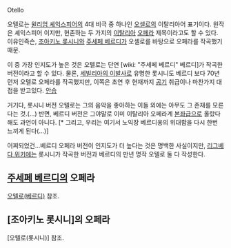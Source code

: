 Otello

오텔로는 [[윌리엄 셰익스피어]]의 4대 비극 중 하나인 [[오셀로]]의 이탈리아어 표기이다. 원작은 셰익스피어 이지만, 현존하는 두 가지의 [[이탈리아]] [[오페라]] 제목이라고도 할 수 있다. 이유인즉슨, [[조아키노 롯시니]]와 [[주세페 베르디]]가 오셀로를 바탕으로 오페라를 작곡했기 때문.

이 중 가장 인지도가 높은 것은 오텔로는 단연 [wiki: "주세페 베르디" 베르디]가 작곡한 버전이라고 할 수 있다. 물론, [[세빌리아의 이발사]]로 유명한 롯시니도 베르디 보다 70년 먼저 오텔로 오페라를 작곡했지만, 이쪽은 초연 후 현재까지 [[공기]] 취급이나 마찬가지 대접을 받고있다. [[안습]]

거기다, 롯시니 버전 오텔로는 그의 음악을 좋아하는 이들 외에는 아무도 그 존재를 모른다는 것.(...)
반면, 베르디 버전은 그야말로 이미 이탈리아 오페라계 [[본좌]]급으로 올랐다해도 과언이 아니다. [* 그리고, 우리는 여기서 노익장 베르디옹의 위대함을 다시 한번 느끼게 된다(...)]

어찌되었건...베르디 오페라 버전이 인지도가 더 높다는 것은 명백한 사실이지만, [[리그베다 위키]]에는 롯시니가 작곡한 버전과 베르디의 만년 명작 오텔로 둘 다 작성한다.


== [[주세페 베르디]]의 오페라 ==
[[오텔로(베르디)]] 참조.

== [조아키노 롯시니]의 오페라 ==
[오텔로(롯시니)] 참조.

